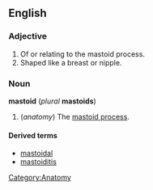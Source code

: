 ==English==
===Adjective===
# Of or relating to the mastoid process. 
# Shaped like a breast or nipple. 

===Noun===
'''mastoid''' (''plural'' '''mastoids''')
 
# (''anatomy'') The [[mastoid process]].

====Derived terms====
*[[mastoidal]]
*[[mastoiditis]]

[[Category:Anatomy]]